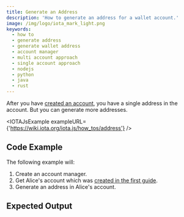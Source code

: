 ```yaml
---
title: Generate an Address
description: 'How to generate an address for a wallet account.'
image: /img/logo/iota_mark_light.png
keywords:
  - how to
  - generate address
  - generate wallet address
  - account manager
  - multi account approach
  - single account approach
  - nodejs
  - python
  - java
  - rust
---
```



After you have [created an account](01_create_a_wallet_account.mdx), you have a single address in the account. But you can generate more addresses.

<TipAccountApproaches />

<IOTAJsExample exampleURL={'https://wiki.iota.org/iota.js/how_tos/address'} />

## Code Example

The following example will:

1. Create an account manager.
2. Get Alice's account which was [created in the first guide](01_create_a_wallet_account.mdx).
3. Generate an address in Alice's account.

<Tabs groupId='language' queryString>
  <TabItem value='rust' label='Rust'>
    <RustCode />
  </TabItem>
  <TabItem value='node' label='Node.js'>
    <NodejsCode />
  </TabItem>
  <TabItem value='python' label='Python'>
    <PythonCode />
  </TabItem>
  <TabItem value='java' label='Java'>
    <JavaCode />
  </TabItem>
</Tabs>

## Expected Output

<Tabs groupId='language' queryString>
  <TabItem value='rust' label='Rust'>
    <RustOutput />
  </TabItem>
  <TabItem value='node' label='Node.js'>
    <NodejsOutput />
  </TabItem>
  <TabItem value='python' label='Python'>
    <PythonOutput />
  </TabItem>
  <TabItem value='java' label='Java'>
    <JavaOutput />
  </TabItem>
</Tabs>
